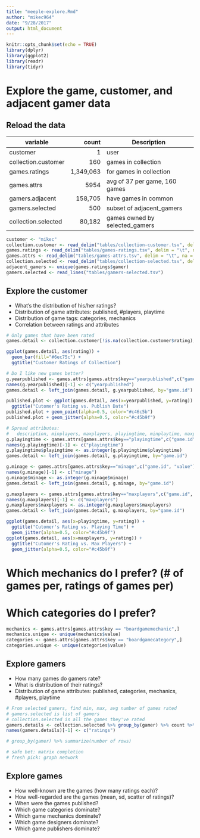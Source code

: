 ```yaml
---
title: "meeple-explore.Rmd"
author: "mikec964"
date: "9/28/2017"
output: html_document
---
```


```r
knitr::opts_chunk$set(echo = TRUE)
library(dplyr)
library(ggplot2)
library(readr)
library(tidyr)
```

# Explore the game, customer, and adjacent gamer data

## Reload the data
| variable            | count     | Description
| --------            |----------:| -----------
| customer            | 1         | user
| collection.customer | 160       | games in collection
| games.ratings       | 1,349,063 | for games in collection
| games.attrs         | 5954      | avg of 37 per game, 160 games
| gamers.adjacent     | 158,705   | have games in common
| gamers.selected     | 500       | subset of adjacent_gamers
| collection.selected | 80,182    | games owned by selected_gamers

```r
customer <- "mikec"
collection.customer <- read_delim("tables/collection-customer.tsv", delim = "\t", na = "NA", col_names = TRUE)
games.ratings <- read_delim("tables/games-ratings.tsv", delim = "\t", na = "NA", col_names = TRUE)
games.attrs <- read_delim("tables/games-attrs.tsv", delim = "\t", na = "NA", col_names = TRUE)
collection.selected <- read_delim("tables/collection-selected.tsv", delim = "\t", na = "NA", col_names = TRUE)
adjacent_gamers <- unique(games.ratings$gamer)
gamers.selected <- read_lines("tables/gamers-selected.tsv")
```

## Explore the customer
* What's the distribution of his/her ratings?
* Distribution of game attributes: published, #players, playtime
* Distribution of game tags: categories, mechanics
* Correlation between ratings and attributes

```r
# Only games that have been rated
games.detail <- collection.customer[!is.na(collection.customer$rating),]

ggplot(games.detail, aes(rating)) +
  geom_bar(fill="#6ec75c") +
  ggtitle("Customer Ratings of Collection")

# Do I like new games better?
g.yearpublished <- games.attrs[games.attrs$key=="yearpublished",c("game.id", "value")]
names(g.yearpublished)[-1] <- c("yearpublished")
games.detail <- left_join(games.detail, g.yearpublished, by="game.id")

published.plot <- ggplot(games.detail, aes(x=yearpublished, y=rating)) +
  ggtitle("Cutomer's Rating vs. Publish Date")
published.plot + geom_point(alpha=0.5, color="#c46c5b")
published.plot + geom_jitter(alpha=0.5, color="#c45b9f")
```

```r
# Spread attributes:
#   description, minplayers, maxplayers, playingtime, minplaytime, maxplaytime, maxplayers, comments
g.playingtime <- games.attrs[games.attrs$key=="playingtime",c("game.id", "value")]
names(g.playingtime)[-1] <- c("playingtime")
g.playingtime$playingtime <- as.integer(g.playingtime$playingtime)
games.detail <- left_join(games.detail, g.playingtime, by="game.id")

g.minage <- games.attrs[games.attrs$key=="minage",c("game.id", "value")]
names(g.minage)[-1] <- c("minage")
g.minage$minage <- as.integer(g.minage$minage)
games.detail <- left_join(games.detail, g.minage, by="game.id")

g.maxplayers <- games.attrs[games.attrs$key=="maxplayers",c("game.id", "value")]
names(g.maxplayers)[-1] <- c("maxplayers")
g.maxplayers$maxplayers <- as.integer(g.maxplayers$maxplayers)
games.detail <- left_join(games.detail, g.maxplayers, by="game.id")

ggplot(games.detail, aes(x=playingtime, y=rating)) +
  ggtitle("Cutomer's Rating vs. Playing Time") +
  geom_jitter(alpha=0.5, color="#c45b9f")
ggplot(games.detail, aes(x=maxplayers, y=rating)) +
  ggtitle("Cutomer's Rating vs. Max Players") +
  geom_jitter(alpha=0.5, color="#c45b9f")
```

# Which mechanics do I prefer? (# of games per, ratings of games per)
# Which categories do I prefer?
```r
mechanics <- games.attrs[games.attrs$key == "boardgamemechanic",]
mechanics.unique <- unique(mechanics$value)
categories <- games.attrs[games.attrs$key == "boardgamecategory",]
categories.unique <- unique(categories$value)
```

## Explore gamers
* How many games do gamers rate?
* What is distribution of their ratings?
* Distribution of game attributes: published, categories, mechanics, #players, playtime

```r
# From selected gamers, find min, max, avg number of games rated
# gamers.selected is list of gamers
# collection.selected is all the games they've rated
gamers.details <- collection.selected %>% group_by(gamer) %>% count %>% arrange(n)
names(gamers.details)[-1] <- c("ratings")

# group_by(gamer) %>% summarize(number of rows)

# safe bet: matrix completion
# fresh pick: graph network

```

## Explore games
* How well-known are the games (how many ratings each)?
* How well-regarded are the games (mean, sd, scatter of ratings)?
* When were the games published?
* Which game categories dominate?
* Which game mechanics dominate?
* Which game designers dominate?
* Which game publishers dominate?

